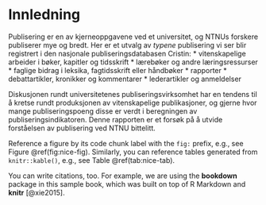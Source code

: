 # Innledning {#intro}

Publisering er en av kjerneoppgavene ved et universitet, og NTNUs forskere publiserer mye og bredt. Her er et utvalg av *typene* publisering vi ser blir registrert i den nasjonale publiseringsdatabasen Cristin: 
  * vitenskapelige arbeider i bøker, kapitler og tidsskrift
  * lærebøker og andre læringsressurser
  * faglige bidrag i leksika, fagtidsskrift eller håndbøker
  * rapporter
  * debattartikler, kronikker og kommentarer
  * lederartikler og anmeldelser

Diskusjonen rundt universitetenes publiseringsvirksomhet har en tendens til å kretse rundt produksjonen av vitenskapelige publikasjoner, og gjerne hvor mange publiseringspoeng disse er verdt i beregningen av publiseringsindikatoren. Denne rapporten er et forsøk på å utvide forståelsen av publisering ved NTNU bittelitt. 


Reference a figure by its code chunk label with the `fig:` prefix, e.g., see Figure \@ref(fig:nice-fig). Similarly, you can reference tables generated from `knitr::kable()`, e.g., see Table \@ref(tab:nice-tab).

You can write citations, too. For example, we are using the **bookdown** package in this sample book, which was built on top of R Markdown and **knitr** [@xie2015].
